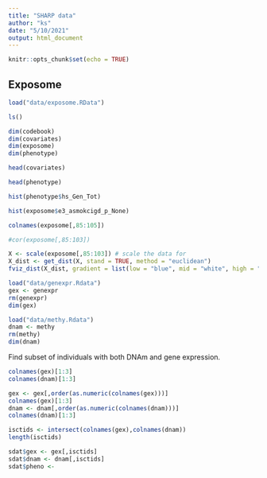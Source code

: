 ```yaml
---
title: "SHARP data"
author: "ks"
date: "5/10/2021"
output: html_document
---
```


```r
knitr::opts_chunk$set(echo = TRUE)
```

## Exposome

```r
load("data/exposome.RData")
```

```r
ls()
```

```r
dim(codebook)
dim(covariates)
dim(exposome)
dim(phenotype)
```

```r
head(covariates)
```


```r
head(phenotype)
```


```r
hist(phenotype$hs_Gen_Tot)
```

```r
hist(exposome$e3_asmokcigd_p_None)
```


```r
colnames(exposome[,85:105])
```

```r
#cor(exposome[,85:103])
```

```r
X <- scale(exposome[,85:103]) # scale the data for 
X_dist <- get_dist(X, stand = TRUE, method = "euclidean")
fviz_dist(X_dist, gradient = list(low = "blue", mid = "white", high = "red"), show_labels = FALSE)
```


```r
load("data/genexpr.Rdata")
gex <- genexpr
rm(genexpr)
dim(gex)
```

```r
load("data/methy.Rdata")
dnam <- methy
rm(methy)
dim(dnam)
```

Find subset of individuals with both DNAm and gene expression.

```r
colnames(gex)[1:3]
colnames(dnam)[1:3]

gex <- gex[,order(as.numeric(colnames(gex)))]
colnames(gex)[1:3]
dnam <- dnam[,order(as.numeric(colnames(dnam)))]
colnames(dnam)[1:3]

isctids <- intersect(colnames(gex),colnames(dnam))
length(isctids)

sdat$gex <- gex[,isctids]
sdat$dnam <- dnam[,isctids]
sdat$pheno <- 
```

